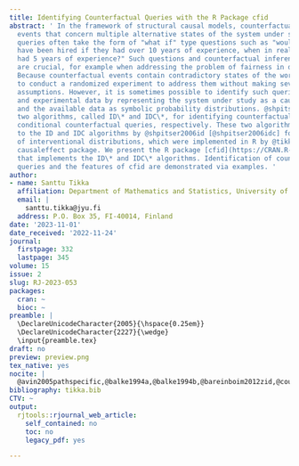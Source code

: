 ```yaml
---
title: Identifying Counterfactual Queries with the R Package cfid
abstract: ' In the framework of structural causal models, counterfactual queries describe
  events that concern multiple alternative states of the system under study. Counterfactual
  queries often take the form of "what if" type questions such as "would an applicant
  have been hired if they had over 10 years of experience, when in reality they only
  had 5 years of experience?" Such questions and counterfactual inference in general
  are crucial, for example when addressing the problem of fairness in decision-making.
  Because counterfactual events contain contradictory states of the world, it is impossible
  to conduct a randomized experiment to address them without making several restrictive
  assumptions. However, it is sometimes possible to identify such queries from observational
  and experimental data by representing the system under study as a causal model,
  and the available data as symbolic probability distributions. @shpitser2007 constructed
  two algorithms, called ID\* and IDC\*, for identifying counterfactual queries and
  conditional counterfactual queries, respectively. These two algorithms are analogous
  to the ID and IDC algorithms by @shpitser2006id [@shpitser2006idc] for identification
  of interventional distributions, which were implemented in R by @tikka2017 in the
  causaleffect package. We present the R package [cfid](https://CRAN.R-project.org/package=cfid)
  that implements the ID\* and IDC\* algorithms. Identification of counterfactual
  queries and the features of cfid are demonstrated via examples. '
author:
- name: Santtu Tikka
  affiliation: Department of Mathematics and Statistics, University of Jyväskylä
  email: |
    santtu.tikka@jyu.fi
  address: P.O. Box 35, FI-40014, Finland
date: '2023-11-01'
date_received: '2022-11-24'
journal:
  firstpage: 332
  lastpage: 345
volume: 15
issue: 2
slug: RJ-2023-053
packages:
  cran: ~
  bioc: ~
preamble: |
  \DeclareUnicodeCharacter{2005}{\hspace{0.25em}}
  \DeclareUnicodeCharacter{2227}{\wedge}
  \input{preamble.tex}
draft: no
preview: preview.png
tex_native: yes
nocite: |
  @avin2005pathspecific,@balke1994a,@balke1994b,@bareinboim2012zid,@counterfactualpackage,@igraph,@halpern1998,@holland1986,@huang2006complete,@r6causal,@kivva2022,@KusnerCounterfactual,@lee2019surrogate,@pearl1995,@pearl2009,@shpitser2006id,@shpitser2006idc,@shpitser2007,@shpitser2008,@whatifpackage,@dagitty,@tian2002general,@tikka2017,@tikka2019surrogate,@dosearch,@verma1990,@ZhangBareinboim2018
bibliography: tikka.bib
CTV: ~
output:
  rjtools::rjournal_web_article:
    self_contained: no
    toc: no
    legacy_pdf: yes

---
```

```{=latex}
\input{RJ-2023-053-src.tex}
```
